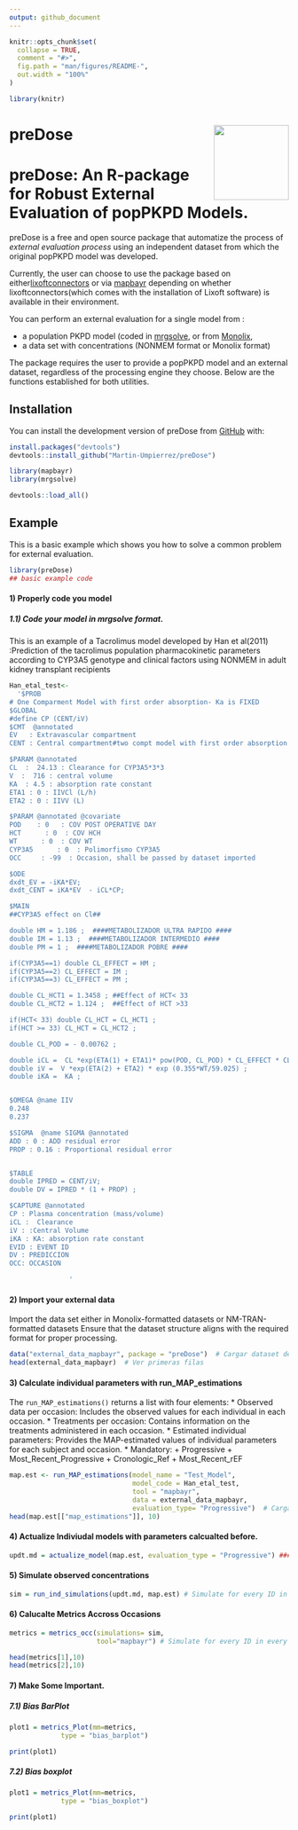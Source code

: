 ```yaml
---
output: github_document
---
```


<!-- README.md is generated from README.Rmd. Please edit that file -->

```r
knitr::opts_chunk$set(
  collapse = TRUE,
  comment = "#>",
  fig.path = "man/figures/README-",
  out.width = "100%"
)
```



```r
library(knitr)
```
# preDose <img align="right" src = "man/figures/predose_hex_only.png" width="135px">

# preDose: An R-package for Robust External Evaluation of popPKPD Models. 

preDose is a free and open source package that automatize the process of *external evaluation process* using an independent dataset from which the original popPKPD model was developed.

Currently, the user can choose to use the package based on either[lixoftconnectors](https://monolix.lixoft.com/monolix-api/examples/)  or via [mapbayr](https://github.com/FelicienLL/mapbayr)  depending on whether lixoftconnectors(which comes with the installation of Lixoft software) is available in their environment.


You can perform an external evaluation for a single model from :

* a population PKPD model 
(coded in [mrgsolve](https://github.com/metrumresearchgroup/mrgsolve), or from [Monolix](https://monolix.lixoft.com/demo-projects/modelimplementation/),
* a data set with concentrations (NONMEM format or Monolix format)


The package requires the user to provide a popPKPD model and an external dataset, regardless of the processing engine they choose. Below are the functions established for both utilities.


## Installation

You can install the development version of preDose from [GitHub](https://github.com/) with:
```r
install.packages("devtools")
devtools::install_github("Martin-Umpierrez/preDose")
```

```r
library(mapbayr)
library(mrgsolve)
```

```r
devtools::load_all()
```

## Example

This is a basic example which shows you how to solve a common problem for external evaluation. 

```r
library(preDose)
## basic example code
```

#### 1) Properly code you model 

##### 1.1) Code your model in mrgsolve format. 
This is an example of a Tacrolimus model developed by Han et al(2011) :Prediction of the tacrolimus population pharmacokinetic parameters according to CYP3A5 genotype and clinical factors using NONMEM in adult kidney transplant recipients

```r
Han_etal_test<-
  '$PROB
# One Comparment Model with first order absorption- Ka is FIXED
$GLOBAL
#define CP (CENT/iV)
$CMT  @annotated
EV   : Extravascular compartment
CENT : Central compartment#two compt model with first order absorption

$PARAM @annotated 
CL  :  24.13 : Clearance for CYP3A5*3*3
V  :  716 : central volume
KA  : 4.5 : absorption rate constant
ETA1 : 0 : IIVCl (L/h)
ETA2 : 0 : IIVV (L)

$PARAM @annotated @covariate
POD    : 0   : COV POST OPERATIVE DAY
HCT      : 0  : COV HCH
WT      : 0  : COV WT
CYP3A5      : 0  : Polimorfismo CYP3A5
OCC     : -99  : Occasion, shall be passed by dataset imported

$ODE
dxdt_EV = -iKA*EV;
dxdt_CENT = iKA*EV  - iCL*CP;

$MAIN
##CYP3A5 effect on Cl##

double HM = 1.186 ;  ####METABOLIZADOR ULTRA RAPIDO ####
double IM = 1.13 ;  ####METABOLIZADOR INTERMEDIO ####
double PM = 1 ;  ####METABOLIZADOR POBRE ####

if(CYP3A5==1) double CL_EFFECT = HM ;
if(CYP3A5==2) CL_EFFECT = IM ;
if(CYP3A5==3) CL_EFFECT = PM ;

double CL_HCT1 = 1.3458 ; ##Effect of HCT< 33
double CL_HCT2 = 1.124 ;  ##Effect of HCT >33

if(HCT< 33) double CL_HCT = CL_HCT1 ;
if(HCT >= 33) CL_HCT = CL_HCT2 ;

double CL_POD = - 0.00762 ;

double iCL =  CL *exp(ETA(1) + ETA1)* pow(POD, CL_POD) * CL_EFFECT * CL_HCT ;  
double iV =  V *exp(ETA(2) + ETA2) * exp (0.355*WT/59.025) ;  
double iKA =  KA ;    


$OMEGA @name IIV 
0.248 
0.237

$SIGMA  @name SIGMA @annotated
ADD : 0 : ADD residual error
PROP : 0.16 : Proportional residual error


$TABLE
double IPRED = CENT/iV;
double DV = IPRED * (1 + PROP) ;

$CAPTURE @annotated
CP : Plasma concentration (mass/volume)
iCL :  Clearance
iV : :Central Volume
iKA : KA: absorption rate constant
EVID : EVENT ID
DV : PREDICCION
OCC: OCCASION

               '

```

#### 2) Import your external data

Import the data set either in Monolix-formatted datasets or NM-TRAN-formatted datasets
Ensure that the dataset structure aligns with the required format for proper processing.

```r
data("external_data_mapbayr", package = "preDose")  # Cargar dataset desde el paquete
head(external_data_mapbayr)  # Ver primeras filas
```

#### 3) Calculate individual parameters with run_MAP_estimations

The  `run_MAP_estimations()` returns a list with four elements:
* Observed data per occasion: Includes the observed values for each individual in each occasion.
* Treatments per occasion: Contains information on the treatments administered in each occasion.
* Estimated individual parameters: Provides the MAP-estimated values of individual parameters for each subject and occasion.
* Mandatory: 
  + Progressive 
  + Most_Recent_Progressive
  + Cronologic_Ref
  + Most_Recent_rEF


```r
map.est <- run_MAP_estimations(model_name = "Test_Model",
                               model_code = Han_etal_test,
                               tool = "mapbayr",
                               data = external_data_mapbayr,
                               evaluation_type= "Progressive")  # Cargar dataset desde el paquete
head(map.est[["map_estimations"]], 10)

```

#### 4) Actualize  Indiviudal models with parameters calcualted before. 

```r
updt.md = actualize_model(map.est, evaluation_type = "Progressive") #### Individual Models
```

#### 5) Simulate observed concentrations

```r
sim = run_ind_simulations(updt.md, map.est) # Simulate for every ID in every OCC

```

#### 6) Calucalte Metrics Accross Occasions 

```r
metrics = metrics_occ(simulations= sim, 
                      tool="mapbayr") # Simulate for every ID in every OCC

head(metrics[1],10)
head(metrics[2],10)

```

#### 7) Make Some Important.
##### 7.1) Bias BarPlot 
```r

plot1 = metrics_Plot(mm=metrics,
             type = "bias_barplot")

print(plot1)

```
##### 7.2) Bias boxplot 

```r

plot1 = metrics_Plot(mm=metrics,
             type = "bias_boxplot")

print(plot1)

```

